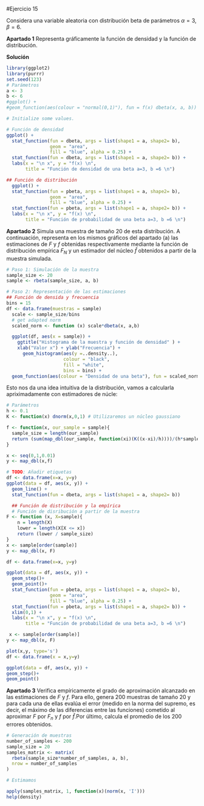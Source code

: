 #Ejercicio 15 

Considera una variable aleatoria con distribución beta de parámetros 
$\alpha = 3, \beta = 6$. 

**Apartado 1**
Representa gráficamente la función de densidad y la función de distribución.

**Solución**

```r
library(ggplot2)
library(purrr)
set.seed(123)
# Parámetros 
a <- 3
b <- 6
#ggplot() +
#geom_function(aes(colour = "normal(0,1)"), fun = f(x) dbeta(x, a, b)) 
```

```r
# Initialize some values.

# Función de densidad 
ggplot() + 
  stat_function(fun = dbeta, args = list(shape1 = a, shape2= b), 
                geom = "area", 
                fill = "blue", alpha = 0.25) + 
  stat_function(fun = dbeta, args = list(shape1 = a, shape2= b)) + 
  labs(x = "\n x", y = "f(x) \n", 
       title = "Función de densidad de una beta a=3, b =6 \n") 

## Función de distribución 
  ggplot() + 
  stat_function(fun = pbeta, args = list(shape1 = a, shape2= b), 
                geom = "area", 
                fill = "blue", alpha = 0.25) + 
  stat_function(fun = pbeta, args = list(shape1 = a, shape2= b)) + 
  labs(x = "\n x", y = "f(x) \n", 
       title = "Función de probabilidad de una beta a=3, b =6 \n") 

```

**Apartado 2**
Simula una muestra de tamaño 20 de esta distribución. A continuación, representa en los mismos gráficos del apartado (a) las estimaciones de 
$F$ y $f$ obtenidas respectivamente mediante la función de distribución empírica 
$F_N$ y un estimador del núcleo $\hat f$ obtenidos a partir de la muestra simulada.

```r
# Paso 1: Simulación de la muestra
sample_size <- 20 
sample <- rbeta(sample_size, a, b)

# Paso 2: Representación de las estimaciones
## Función de densida y frecuencia 
bins = 15
df <- data.frame(muestras = sample)
  scale <- sample_size/bins
  # get adapted norm
  scaled_norm <- function (x) scale*dbeta(x, a,b)

  ggplot(df, aes(x = sample)) + 
    ggtitle("Histograma de la muestra y función de densidad" ) +
    xlab("Valor x") + ylab("Frecuencia") + 
      geom_histogram(aes(y =..density..),
                     colour = "black", 
                     fill = "white", 
                     bins = bins) +
  geom_function(aes(colour = "Densidad de una beta"), fun = scaled_norm ) 
```
Esto nos da una idea intuitiva de la distribución, vamos a calcularla apriximadamente con estimadores de núcle: 

```r
# Parámetros 
h <- 0.1
K <- function(x) dnorm(x,0,1) # Utilizaremos un núcleo gaussiano 

f <- function(x, our_sample = sample){
  sample_size = length(our_sample)
  return (sum(map_dbl(our_sample, function(xi)(K((x-xi)/h))))/(h*sample_size))
} 

x <- seq(0,1,0.01)
y <- map_dbl(x,f)

# TODO: Añadir etiquetas
df <- data.frame(x=x, y=y)
ggplot(data = df, aes(x, y)) +
  geom_line() +
  stat_function(fun = dbeta, args = list(shape1 = a, shape2= b)) 

```

  
```r
  ## Función de distribución y la empírica 
  # Función de disribución a partir de la muestra 
F <- function (x, X=sample){
    n = length(X)
    lower = length(X[X <= x])
    return (lower / sample_size)
}
x <- sample[order(sample)]
y <- map_dbl(x, F)

df <- data.frame(x=x, y=y)

ggplot(data = df, aes(x, y)) +
  geom_step()+
  geom_point()+
  stat_function(fun = pbeta, args = list(shape1 = a, shape2= b), 
                geom = "area", 
                fill = "blue", alpha = 0.25) + 
  stat_function(fun = pbeta, args = list(shape1 = a, shape2= b)) +
  xlim(0,1) +
  labs(x = "\n x", y = "f(x) \n", 
       title = "Función de probabilidad de una beta a=3, b =6 \n") 

```
```r
 x <- sample[order(sample)]
y <- map_dbl(x, F)

plot(x,y, type='s')
df <- data.frame(x = x,y=y)

ggplot(data = df, aes(x, y)) +
geom_step()+
geom_point()
```
**Apartado 3**
Verifica empíricamente el grado de aproximación alcanzado en las estimaciones de $F$ y $f$.
Para ello, genera 200 muestras de tamaño 20 y para cada una de ellas evalúa el error (medido en la norma del supremo, es decir, el máximo de las diferencias entre las funciones) cometido al aproximar 
$F$ por $F_n$ y $f$ por $\hat f$.Por último, calcula el promedio de los 200 errores obtenidos.


```r
# Generación de muestras
number_of_samples <- 200
sample_size = 20
samples_matrix <- matrix(
  rbeta(sample_size*number_of_samples, a, b),
  nrow = number_of_samples
)

# Estimamos

apply(samples_matrix, 1, function(x)(norm(x, 'I')))
help(density)

```